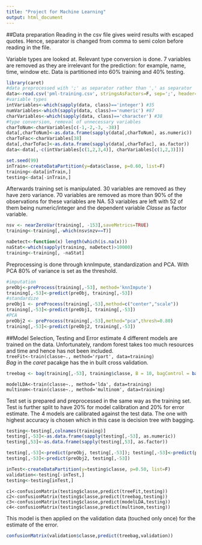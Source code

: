 ```yaml
---
title: "Project for Machine Learning"
output: html_document
---
```


##Data preparation
Reading in the csv file gives weird results with escaped quotes. Hence, separator is changed from comma to semi colon before reading in the file.   

Variable types are looked at. Relevant type conversion is done. 7 variables are removed as they are irrelevant for the prediction: for example, name, time, window etc. Data is partitioned into 60% training and 40% testing.  

```r
library(caret)
#data preprocessed with ';' as separator rather than ',' as separator
data<-read.csv('pml-training.csv', stringsAsFactors=F, sep=';', header=T, quote="")
#variable types
intVariables<-which(sapply(data, class)=='integer') #35
numVariables<-which(sapply(data, class)=='numeric') #87
charVariables<-which(sapply(data, class)=='character') #38
#type conversion, removal of unnecessary variables
charToNum<-charVariables[c(-1,-2,-3, -38)]
data[,charToNum]<-as.data.frame(sapply(data[,charToNum], as.numeric))
charToFac<-charVariables[38]
data[,charToFac]<-as.data.frame(sapply(data[,charToFac], as.factor))
data<-data[,-c(intVariables[c(1,2,3,4)], charVariables[c(1,2,3)])]

set.seed(99)
inTrain<-createDataPartition(y=data$classe, p=0.60, list=F)
training<-data[inTrain,]
testing<-data[-inTrain,]
```

Afterwards training set is manipulated. 30 variables are removed as they have zero variance. 70 variables are removed as more than 90% of the observations for these variables are NA. 53 variables are left with 52 of them being numeric/integer and the dependent variable *Classe* as factor variable.  

```r
nsv <- nearZeroVar(training[, -153],saveMetrics=TRUE)
training<-training[,-which(nsv$nzv==T)]

naDetect<-function(x) length(which(is.na(x)))
naStat<-which(sapply(training, naDetect)>10000)
training<-training[, -naStat]
```

Preprocessing is done through knnImpute, standardization and PCA. With PCA 80% of variance is set as the threshold.  
```r
#imputation
preObj<-preProcess(training[,-53], method='knnImpute')
training[,-53]<-predict(preObj, training[,-53])
#standardize
preObj1 <- preProcess(training[,-53],method=c("center","scale"))
training[,-53]<-predict(preObj1, training[,-53])
#PCA
preObj2 <- preProcess(training[,-53],method="pca",thresh=0.80)
training[,-53]<-predict(preObj2, training[,-53])
```

##Model Selection, Testing and Error estimate
4 different models are trained on the data. Unfortunately, random forest takes too much resources and time and hence has not been included.  
`treeFit<-train(classe~., method='rpart', data=training)`  
*Bag* in the *caret* pacakge has the in built cross validation.  
```r
treebag <- bag(training[,-53], training$classe, B = 10, bagControl = bagControl(fit = ctreeBag$fit, predict = ctreeBag$pred, aggregate = ctreeBag$aggregate))
```
`modelLDA<-train(classe~., method='lda', data=training)`  
`multinom<-train(classe~., method='multinom', data=training)`  

Test set is prepared and preprocessed in the same way as the training set. Test is further split to have 20% for model calibration and 20% for error estimate. The 4 models are calibrated against the test data. The one with highest accuracy is chosen which in this case is decision tree with bagging.  

```r
testing<-testing[,colnames(training)]
testing[,-53]<-as.data.frame(sapply(testing[,-53], as.numeric))
testing[,53]<-as.data.frame(sapply(testing[,53], as.factor))

testing[,-53]<-predict(preObj, testing[,-53]); testing[,-53]<-predict(preObj1, testing[,-53])
testing[,-53]<-predict(preObj2, testing[,-53])
```

```r
inTest<-createDataPartition(y=testing$classe, p=0.50, list=F)
validation<-testing[-inTest,]
testing<-testing[inTest,]
```

`c1<-confusionMatrix(testing$classe,predict(treeFit,testing))`  
`c2<-confusionMatrix(testing$classe,predict(treebag,testing))`  
`c3<-confusionMatrix(testing$classe,predict(modelLDA,testing))`  
`c4<-confusionMatrix(testing$classe,predict(multinom,testing))`  

This model is then applied on the validation data (touched only once) for the estimate of the error.  
```r
confusionMatrix(validation$classe,predict(treebag,validation))
```